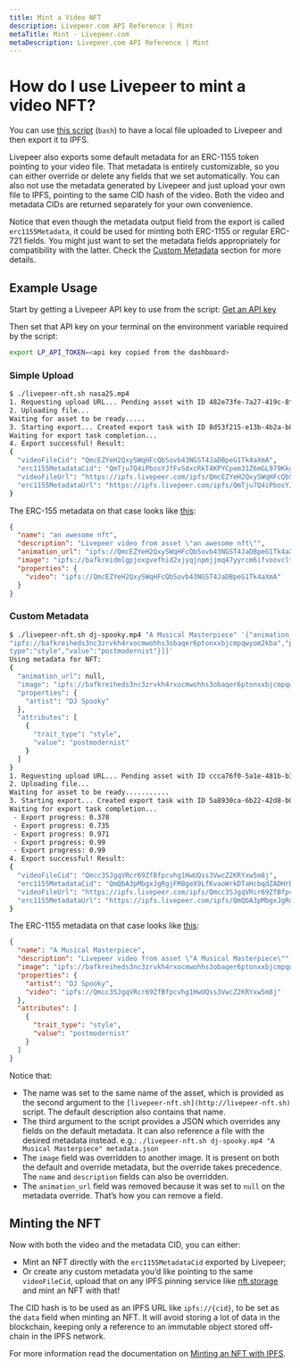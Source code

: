 ```yaml
---
title: Mint a Video NFT
description: Livepeer.com API Reference | Mint
metaTitle: Mint - Livepeer.com
metaDescription: Livepeer.com API Reference | Mint
---
```


# How do I use Livepeer to mint a video NFT?

You can use
[this script](https://gist.github.com/victorges/3369cc04c0002a63b2fab33079d8827e)
(`bash`) to have a local file uploaded to Livepeer and then export it to IPFS.

Livepeer also exports some default metadata for an ERC-1155 token pointing to
your video file. That metadata is entirely customizable, so you can either
override or delete any fields that we set automatically. You can also not use
the metadata generated by Livepeer and just upload your own file to IPFS,
pointing to the same CID hash of the video. Both the video and metadata CIDs are
returned separately for your own convenience.

Notice that even though the metadata output field from the export is called
`erc1155Metadata`, it could be used for minting both ERC-1155 or regular ERC-721
fields. You might just want to set the metadata fields appropriately for
compatibility with the latter. Check the [Custom Metadata](#custom-metadata)
section for more details.

## Example Usage

Start by getting a Livepeer API key to use from the script:
[Get an API key](https://livepeer.com/docs/guides/start-live-streaming/api-key)

Then set that API key on your terminal on the environment variable required by
the script:

```bash
export LP_API_TOKEN=<api key copied from the dashboard>
```

### Simple Upload

```bash
$ ./livepeer-nft.sh nasa25.mp4
1. Requesting upload URL... Pending asset with ID 482e73fe-7a27-419c-8f8e-46c19e5dcb9c!
2. Uploading file...
Waiting for asset to be ready.....
3. Starting export... Created export task with ID 8d53f215-e13b-4b2a-b8dc-a6fb7455e85e!
Waiting for export task completion...
4. Export successful! Result:
{
  "videoFileCid": "QmcEZYeH2QxySWqHFcQbSovb43NGST4JaDBpeG1Tk4aXmA",
  "erc1155MetadataCid": "QmTju7Q4iPbosYJfFvSdxcRkT4KPYCpem31Z6mGL979Kkg",
  "videoFileUrl": "https://ipfs.livepeer.com/ipfs/QmcEZYeH2QxySWqHFcQbSovb43NGST4JaDBpeG1Tk4aXmA",
  "erc1155MetadataUrl": "https://ipfs.livepeer.com/ipfs/QmTju7Q4iPbosYJfFvSdxcRkT4KPYCpem31Z6mGL979Kkg"
}
```

The ERC-155 metadata on that case looks like
[this](https://ipfs.livepeer.com/ipfs/QmTju7Q4iPbosYJfFvSdxcRkT4KPYCpem31Z6mGL979Kkg):

```json
{
  "name": "an awesome nft",
  "description": "Livepeer video from asset \"an awesome nft\"",
  "animation_url": "ipfs://QmcEZYeH2QxySWqHFcQbSovb43NGST4JaDBpeG1Tk4aXmA",
  "image": "ipfs://bafkreidmlgpjoxgvefhid2xjyqjnpmjjmq47yyrcm6ifvoovclty7sm4wm",
  "properties": {
    "video": "ipfs://QmcEZYeH2QxySWqHFcQbSovb43NGST4JaDBpeG1Tk4aXmA"
  }
}
```

### Custom Metadata

```bash
$ ./livepeer-nft.sh dj-spooky.mp4 "A Musical Masterpiece" '{"animation_url":null,"image":
"ipfs://bafkreiheds3nc3zrvkh4rxocmwohhs3obaqer6ptonxxbjcmpqwyom2kba","properties":{"artist":"DJ Spooky"},"attributes":[{"trait_
type":"style","value":"postmodernist"}]}'
Using metadata for NFT:
{
  "animation_url": null,
  "image": "ipfs://bafkreiheds3nc3zrvkh4rxocmwohhs3obaqer6ptonxxbjcmpqwyom2kba",
  "properties": {
    "artist": "DJ Spooky"
  },
  "attributes": [
    {
      "trait_type": "style",
      "value": "postmodernist"
    }
  ]
}
1. Requesting upload URL... Pending asset with ID ccca76f0-5a1e-481b-b3cc-8621a5c36b9d!
2. Uploading file...
Waiting for asset to be ready...........
3. Starting export... Created export task with ID 5a8930ca-6b22-42d8-b0a4-8f7f3b00853a!
Waiting for export task completion...
 - Export progress: 0.378
 - Export progress: 0.735
 - Export progress: 0.971
 - Export progress: 0.99
 - Export progress: 0.99
4. Export successful! Result:
{
  "videoFileCid": "Qmcc3SJgqVRcr69ZfBfpcvhg1HwUQss3VwcZ2KRYxw5m8j",
  "erc1155MetadataCid": "QmQbA3pMbgxJgRgjFM8geX9LfKvaoWrkDTaHcbqdZADHrD",
  "videoFileUrl": "https://ipfs.livepeer.com/ipfs/Qmcc3SJgqVRcr69ZfBfpcvhg1HwUQss3VwcZ2KRYxw5m8j",
  "erc1155MetadataUrl": "https://ipfs.livepeer.com/ipfs/QmQbA3pMbgxJgRgjFM8geX9LfKvaoWrkDTaHcbqdZADHrD"
}
```

The ERC-1155 metadata on that case looks like
[this](https://ipfs.livepeer.com/ipfs/QmQbA3pMbgxJgRgjFM8geX9LfKvaoWrkDTaHcbqdZADHrD):

```json
{
  "name": "A Musical Masterpiece",
  "description": "Livepeer video from asset \"A Musical Masterpiece\"",
  "image": "ipfs://bafkreiheds3nc3zrvkh4rxocmwohhs3obaqer6ptonxxbjcmpqwyom2kba",
  "properties": {
    "artist": "DJ Spooky",
    "video": "ipfs://Qmcc3SJgqVRcr69ZfBfpcvhg1HwUQss3VwcZ2KRYxw5m8j"
  },
  "attributes": [
    {
      "trait_type": "style",
      "value": "postmodernist"
    }
  ]
}
```

Notice that:

- The name was set to the same name of the asset, which is provided as the
  second argument to the `[livepeer-nft.sh](http://livepeer-nft.sh)` script. The
  default description also contains that name.
- The third argument to the script provides a JSON which overrides any fields on
  the default metadata. It can also reference a file with the desired metadata
  instead. e.g.:
  `./livepeer-nft.sh dj-spooky.mp4 "A Musical Masterpiece" metadata.json`
- The `image` field was overridden to another image. It is present on both the
  default and override metadata, but the override takes precedence. The `name`
  and `description` fields can also be overridden.
- The `animation_url` field was removed because it was set to `null` on the
  metadata override. That’s how you can remove a field.

## Minting the NFT

Now with both the video and the metadata CID, you can either:

- Mint an NFT directly with the `erc1155MetadataCid` exported by Livepeer;
- Or create any custom metadata you’d like pointing to the same `videoFileCid`,
  upload that on any IPFS pinning service like [nft.storage](http://nft.storage)
  and mint an NFT with that!

The CID hash is to be used as an IPFS URL like `ipfs://{cid}`, to be set as the
`data` field when minting an NFT. It will avoid storing a lot of data in the
blockchain, keeping only a reference to an immutable object stored off-chain in
the IPFS network.

For more information read the documentation on
[Minting an NFT with IPFS](https://docs.ipfs.io/how-to/mint-nfts-with-ipfs/).

